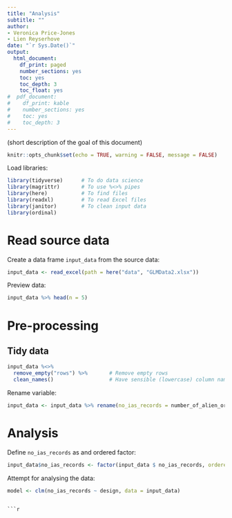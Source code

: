 ```yaml
---
title: "Analysis"
subtitle: ""
author:
- Veronica Price-Jones
- Lien Reyserhove
date: "`r Sys.Date()`"
output:
  html_document:
    df_print: paged
    number_sections: yes
    toc: yes
    toc_depth: 3
    toc_float: yes
#  pdf_document:
#    df_print: kable
#    number_sections: yes
#    toc: yes
#    toc_depth: 3
---
```


(short description of the goal of this document)

```r
knitr::opts_chunk$set(echo = TRUE, warning = FALSE, message = FALSE)
```

Load libraries:

```r
library(tidyverse)      # To do data science
library(magrittr)       # To use %<>% pipes
library(here)           # To find files
library(readxl)         # To read Excel files
library(janitor)        # To clean input data
library(ordinal)
```

# Read source data

Create a data frame `input_data` from the source data:
 
```r
input_data <- read_excel(path = here("data", "GLMData2.xlsx")) 
```

Preview data:

```r
input_data %>% head(n = 5)
```

# Pre-processing

## Tidy data

```r
input_data %<>%
  remove_empty("rows") %>%       # Remove empty rows
  clean_names()                  # Have sensible (lowercase) column names
```

Rename variable:

```r
input_data <- input_data %>% rename(no_ias_records = number_of_alien_or_invasive_alien_species_records)
```

# Analysis

Define `no_ias_records` as and ordered factor:

```r
input_data$no_ias_records <- factor(input_data $ no_ias_records, ordered = TRUE)
```

Attempt for analysing the data:

```r
model <- clm(no_ias_records ~ design, data = input_data)
```
```

```r
```

